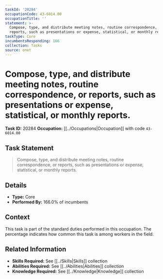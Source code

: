 ```yaml
---
taskId: '20284'
occupationCode: 43-6014.00
occupationTitle: ''
statement: >-
  Compose, type, and distribute meeting notes, routine correspondence, or
  reports, such as presentations or expense, statistical, or monthly reports.
taskType: Core
incumbentsResponding: 166
collection: Tasks
source: onet
---
```

# Compose, type, and distribute meeting notes, routine correspondence, or reports, such as presentations or expense, statistical, or monthly reports.

**Task ID:** 20284
**Occupation:** [[../Occupations|Occupation]] with code `43-6014.00`

## Task Statement

> Compose, type, and distribute meeting notes, routine correspondence, or reports, such as presentations or expense, statistical, or monthly reports.

## Details

- **Type:** Core
- **Performed By:** 166.0% of incumbents

## Context

This task is part of the standard duties performed in this occupation. The percentage indicates how common this task is among workers in the field.

## Related Information

- **Skills Required:** See [[../Skills|Skills]] collection
- **Abilities Required:** See [[../Abilities|Abilities]] collection
- **Knowledge Required:** See [[../Knowledge|Knowledge]] collection
